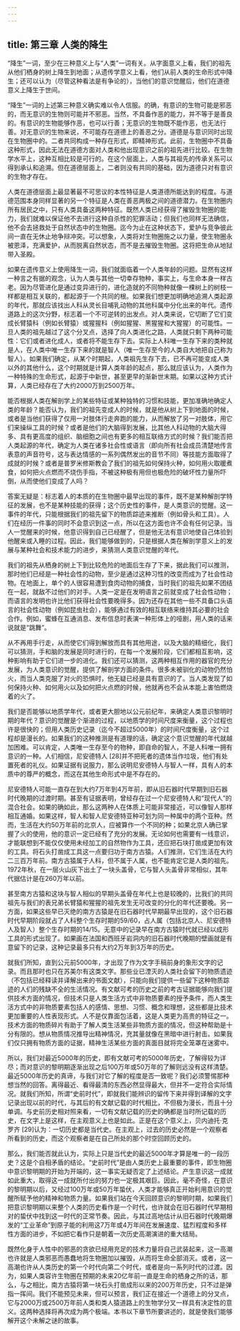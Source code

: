 ```yaml
---
---
---
```

title: 第三章 人类的降生
---




“降生”一词，至少在三种意义上与“人类”一词有关。从字面意义上看，我们的祖先从他们栖身的树上降生到地面；从遗传学意义上看，他们从前人类的生命形式中降生；还可以认为（尽管这种看法是有争论的），当他们的意识觉醒后，他们在道德意义上降生于世间。

“降生”一词的上述第三种意义确实难以令人信服。的确，有意识的生物可能是邪恶的，而无意识的生物则可能并不邪恶。当然，不具备作恶的能力，并不等于是善良的。有意识的生物能够作恶，也可以行善；无意识的生物既不能作恶，也无法行善。对无意识的生物来说，不可能存在道德上的善恶之分。道德是与意识同时出现在生物圈中的。二者共同构成一种存在形式，即精神形式。此前，生物圈中不具备这种形式，因此无法在道德方面对人类和他出现意识之前的祖先进行比较。在生物学水平上，这种互相比较是可行的。在这个层面上，人类与其祖先的传承关系可以得到承认和追溯。但在道德层面上，二者则没有共同的基础，因为道德只对有意识的生物才存在。

人类在道德层面上最显著最不可思议的本性特征是人类道德所能达到的程度。与道德范围本身同样显著的另一个特征是人类在善恶两极之间的道德潜力。在生物圈内所有居民之中，只有人类具备这两种特征。既然人类已经获得了摧毁生物圈的能力，我们就难以保证他不去进行这种自杀性的犯罪活动；但我们也同样无法确信，他不会去拯救处于自然状态中的生物圈。迄今为止在这种状态下，爱护与竞争彼此间一直在无休止地争辩冲突。可以想象，人类将对生物圈施之以力量，使生物圈永被恩泽，充满爱护，从而脱离自然状态，而不是去摧毁生物圈。这将把生命从地狱带入圣殿。

如果在遗传意义上使用降生一词，我们就面临着一个人类年龄的问题。显然有这样一种言之有据的观念，认为人类与其他一切幸存物种，事实上，与生命本身一样古老。因为尽管进化是通过变异进行的，进化造就的不同物种就像一棵树上的树枝一样都是相互关联的，都起源于一个共同的根。如果我们想更加明确地追溯人类起源的年代，那就应该找出人科从灵长目哺乳动物的其他科属中分化出来的年代。遗传道路上的这次分野，标志着一个不可逆转的出发点。对人类来说，它切断了它们变成长臂猿科（例如长臂猿）或猩猩科（例如猩猩、黑猩猩和大猩猩）的可能性。一旦人类的祖先越过了这个分叉点，选择了向人类进化之路，人类就只剩下两种可能性：它们或者进化成人，或者将不能生存下去。实际上人科唯一生存下来的类种就是人，在人类中唯一生存下来的就是智人（唯一生存至今的人类自大地把自己称为智人）。如果我们确定，从某个时期起，人类祖先生存下去，已不再可能变成人类以外的其他什么，这个时期就是计算人类年龄的起点，那么就应该认为，人类作为一种特殊的生命形式，起源于中新世，甚至更早的渐新世末期。如果以这种方式计算，人类已经存在了大约2000万到2500万年。

能否根据人类在解剖学上的某些特征或某种独特的习惯和技能，更加准确地确定人类的年龄？能否认为，我们的祖先变成人的时候，就是他从树上下到地面的时候，或者是当他们获得了仅用一对肢体行走奔跑的能力，从而解放了另一对肢体，用它们来操纵工具的时候？或者是他们的大脑得到发展，比其他人科动物的大脑大得多、具有更高度的组织、脑细胞之间也有更多的相互联络方式的时候？我们能否把人类起源的年代，确定为人类在诸多社会性或语言（即向所有社会成员清楚地传言表意的声音符号，这与表达情感的一系列偶然发出的音节不同）等技能方面取得了成就的时候？或者是普罗米修斯教会了我们的祖先如何保持火种，如何用火取暖煮食，如何把火点燃而不烧伤手指，不被这种极有用但也极危险的破坏性力量所吓倒，从而使他们变成了人吗？

答案无疑是：标志着人的本质的在生物圈中最早出现的事件，既不是某种解剖学特征的发展，也不是某种技能的获得；这个历史性的事件，是人类意识的觉醒。这一事件的年代，只能根据我们的祖先留下的物质踪迹来推断（例如骨头和工具）。人们在经历一件事的同时不会意识到这一点，所以在这方面也许不会有任何记录。当人一觉醒来的时候，他意识得到自己已经醒了，但是他无法有意识地使自己体验到他醒来或入睡的过程。因此，我们能够做到的，只是根据人类在解剖学意义上的发展与某种社会和技术能力的进步，来猜测人类意识觉醒的年代。

我们的祖先从栖身的树上下到比较危险的地面后生存了下来，据此我们可以推测，那时他们已经是一种社会性的动物，至少是通过这种习性的改变而成为了社会性动物。在地面上，单个的人很容易遭到食肉动物的捕食，当时我们的祖先如果不团结在一起，就敌不过他们的对手。人类一定是在发明语言之前就变成了社会性动物；而语言的发明也许比他们获得社会性要晚得多。因为还存在其他一些不具备口头语言的社会性动物（例如昆虫社会），能够通过有效的相互联络来维持其必要的社会合作。例如，蜜蜂在互通消息、发布信息时表演一种形体上的哑剧，用人类的话来说就是“跳舞”。

从不再用手行走，从而使它们得到解放而具有其他用途，以及大脑的精细化，我们可以猜测，手和脑的发展是同时进行的，在每一个发展阶段，它们都相互影响，这种影响有助于它们进一步的进化。我们还可以猜测，这两种相互作用的器官的充分发展，为人类意识的觉醒，提供了解剖学方面的条件。很多未被驯化的动物仍然怕火，而当人类克服了对火的恐惧时，他无疑已经是具有意识的了。当人类发现了如何保持火种、如何用火以及如何把火点燃的时候，他就再也不会从本能上害怕燃烧着的火了。

我们是否能够以地质学年代，或者更大胆地以公元前纪年，来确定人类意识黎明时期的年代？意识的觉醒是个渐进的过程，以地质学的时间尺度来衡量，这个过程也许是很快的；但用人类历史记录（迄今不超过5000年）的时间尺度衡量，这个过程却是漫长的。如果我们的这种推测是有道理的话，确定这个意识觉醒的年代就越加困难。可以肯定，人类唯一生存至今的物种，即自命的智人，不是人科唯一拥有意识的一种。人们相信，尼安德特人 [28]并不把死者的遗体当作垃圾，他们有处置死者的礼仪。如果证据有说服力，那么说明尼安德特人与智人一样，具有人的本质中的尊严的概念，而这在其他生命形式中是不存在的。

尼安德特人可能一直存在到大约7万年到4万年前，即从旧石器时代早期到旧石器时代晚期的过渡时期。甚至有证据表明，曾经存在过一个尼安德特人和“现代人”的混合社会。如果的确如此，那么这两种人在体质上可能非常接近，可以像智人那样相互通婚。如果这样，智人和智人尼安德特亚种可划为同一种属中的两个亚种。然而，生活在大约50万年前的北京人，应被算作一个不同的种；如果北京人确已掌握了火的使用，他的意识一定已经有了充分的发展。无论如何也需要有一线意识，才能联想到不能仅仅使用未经加工的自然物作为工具，还应把石块打凿成更加有效的工具。将石头打凿成工具这一点要归功于南方古猿。人们推测，它们生活在大约二三百万年前。南方古猿属于人科，但不属于人属，也不能肯定它是人类的祖先。1972年秋，在一层火山灰下出土了一块头盖骨，它与智人头盖骨非常相似，其年代据估计是在260万年以前。

甚至南方古猿和这块与智人相似的早期头盖骨在年代上也是较晚的，比我们的共同祖先与我们的表兄弟长臂猿和猩猩的祖先发生无可改变的分化的年代还要晚。另一方面，如果这些早已灭绝的南方古猿是在旧石器时代早期最早出现的，这个旧石器时代早期阶段就占了人科整个生存时期的59/60，占人属（包括北京人、尼安德特人及智人）整个生存时期的14/15。无意中的记录早在南方古猿时代就已经以成形工具的形式出现了。如果画在法国和西班牙岩洞内的旧石器时代晚期的壁画就是有意留下的记录，这种记录最多只有大约2万年到3万年的历史。

就我们所知，直到公元前5000年，才出现了作为文字手稿前身的象形文字的记录。而且那时也只在苏美尔有这类文字。那些业已湮灭的人类社会留下的物质遗迹（不包括已经释读并译解出来的书面文献），只能向我们提供一些留下这种物质踪迹的人们的残缺不全的生活情况。有文献可考的历史之前的考古证据能够向我们提供技术方面的情况，但技术只是人类生活方式中非物质要素的授予条件，而人类生活方式中的非物质要素包括人的感情、思想、习惯、概念和理想，这些都是比技术更加重要的人性表现形式。人不是仅靠面包活着，这是人类更为高贵的特征之一。技术方面的物质碎片有助于了解人类生活某些非物质方面的情况，但这种帮助是十分有限的。想从物质情况推导出精神情况，充其量就像在黑暗中进行射击。如果我们仅只拥有物质方面的证据，精神生活某些方面的真面目就将完全笼罩在迷雾中。

所以，我们对最近5000年的历史，即有文献可考的5000年历史，了解得较为详尽；而对意识的黎明期逐渐出现之后100万年或50万年的了解则远没有这样清楚。最近5000年历史的真谛，与我们对它了解的程度是否一致呢？我们必须警惕那种想当然的回答。离得最近、看得最清的东西必然显得最大，但并不一定符合实际情况。就我们所知，所谓“史前时代”，即就我们能辨识的留传下来并得到译解的文字记录出现以前的时代，与其后的有文献记载的时代相比，不但极为漫长，而且十分单调。与史前历史相对照来看，一切有文献记载的历史的确都是当时所记载的历史，在文字上是这样，在主观意义上也是如此。正是在这个意义上，贝内迪托·克罗齐 [29]认为：一切历史都是当代史。在主观上，过去的历史必然是一个观察者所看到的历史，而这个观察者是在自己所处的那个时空回顾历史的。

那么，我们能否就此认为，实际上只是当代史的最近5000年才算是唯一的一段历史？这是个自相矛盾的结论。“史前时代”是由人类历史上最重要的事件，即生物圈中意识黎明期的开始为开端的，这一事实无疑否定了上述结论。产生意识这一成就如此重大，取得这一成就所付出的努力也一定极其艰巨。因此，毫不奇怪，在意识的黎明期以后，又经过100万年或50万年蛰伏，人类才能够真正开始利用意识的觉醒所赋予他的精神和物质力量。如果我们站在今天回顾意识的黎明时期，如果我们把意识黎明期以来整个人类的历史看作是一个时代，也许就会在旧石器时代早期相对的蛰伏中找到这一时代的正常节奏。因此，与其过高地估计从旧石器时代晚期爆发的“工业革命”到原子能的利用这7万年或4万年间在发展速度、猛烈程度和多样性方面的进步，不如把它看作只是朝着一次历史高潮演进的重大结局。

既然化身于人性中的邪恶的贪欲已经用充足的技术力量将自己武装起来，这一高潮也许就是人类邪恶而愚蠢地将生物圈加以摧毁，从而将生命全部消灭。或者，这一高潮也许从人类历史的第一个时代向第二个时代，或者是向一系列时代的过渡。因为，如果人类容许生物圈在预期的未来20亿年前一直是生命的栖身之所的话，那么，与之相比，南方古猿将第一块石头打凿成形以来的200万年历史，只不过是弹指一挥间。我们不能预见未来，但可以预言，我们正在接近一个道德上的分叉点，它与2000万或2500万年前人类和类人猿道路上的生物学分叉一样具有决定性的意义。这两种选择将再次成为两个极端。本书以下章节所要讲述的，就是使我们能够解开这个未解之谜的故事。